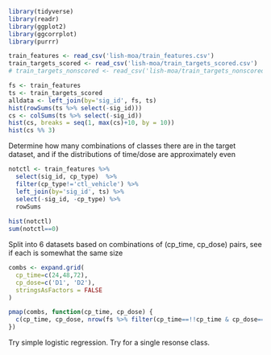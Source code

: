 





```r
library(tidyverse)
library(readr)
library(ggplot2)
library(ggcorrplot)
library(purrr)
```

```r
train_features <- read_csv('lish-moa/train_features.csv')
train_targets_scored <- read_csv('lish-moa/train_targets_scored.csv')
# train_targets_nonscored <- read_csv('lish-moa/train_targets_nonscored.csv')
```

```r
fs <- train_features
ts <- train_targets_scored
alldata <- left_join(by='sig_id', fs, ts)
hist(rowSums(ts %>% select(-sig_id)))
cs <- colSums(ts %>% select(-sig_id))
hist(cs, breaks = seq(1, max(cs)+10, by = 10))
hist(cs %% 3)
```
Determine how many combinations of classes there are in the target dataset, and if the distributions of time/dose are approximately even
```r
notctl <- train_features %>% 
  select(sig_id, cp_type)  %>% 
  filter(cp_type!='ctl_vehicle') %>%
  left_join(by='sig_id', ts) %>%
  select(-sig_id, -cp_type) %>%
  rowSums
  
hist(notctl)
sum(notctl==0)
```
Split into 6 datasets based on combinations of (cp_time, cp_dose) pairs, see if each is somewhat the same size
```r
combs <- expand.grid(
  cp_time=c(24,48,72),
  cp_dose=c('D1', 'D2'),
  stringsAsFactors = FALSE
)

pmap(combs, function(cp_time, cp_dose) {
  c(cp_time, cp_dose, nrow(fs %>% filter(cp_time==!!cp_time & cp_dose==!!cp_dose)))
})

```



Try simple logistic regression. Try for a single resonse class.
```r


```











